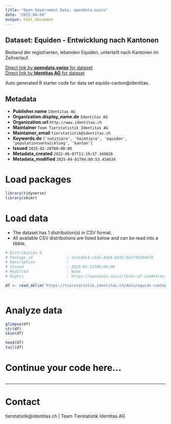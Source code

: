 ```yaml
---
title: "Open Government Data, opendata.swiss"
date: "2025-04-04"
output: html_document
---
```


## Dataset: Equiden - Entwicklung nach Kantonen

Bestand der registrierten, lebenden Equiden, unterteilt nach Kantonen im Zeitverlauf. 

[Direct link by **opendata.swiss** for dataset](https://opendata.swiss/de/dataset/equiden-entwicklung-nach-kantonen)<br>
[Direct link by **Identitas AG** for dataset](https://tierstatistik.identitas.ch/)

Auto generated R starter code for data set equids-canton@identitas.

## Metadata

- **Publisher.name** `Identitas AG`
- **Organization.display_name.de** `Identitas AG`
- **Organization.url** `http://www.identitas.ch`
- **Maintainer** `Team Tierstatistik Identitas AG`
- **Maintainer_email** `tierstatistik@identitas.ch`
- **Keywords.de** `['nutztiere', 'heimtiere', 'equiden', 'populationsentwicklung', 'kanton']`
- **Issued** `2025-02-28T00:00:00`
- **Metadata_created** `2022-06-07T11:19:57.349026`
- **Metadata_modified** `2025-04-01T04:08:53.416634`


# Load packages

```r

library(tidyverse)
library(skimr)

```

# Load data

-   The dataset has 1 distribution(s) in CSV format.
-   All available CSV distributions are listed below and can be read into a tibble.

```r

# Distribution 0
# Package_id               : a11eddc4-c1d1-4e94-8d33-0af74910447b
# Description              : 
# Issued                   : 2025-03-31T00:00:00
# Modified                 : None
# Rights                   : https://opendata.swiss/terms-of-use#terms_by

df <- read_delim('https://tierstatistik.identitas.ch/data/equids-canton.csv')



```

# Analyze data

```r

glimpse(df)
str(df)
skim(df)

head(df)
tail(df)

```

# Continue your code here...

```r

```

------------------------------------------------------------------------

# Contact

tierstatistik@identitas.ch | Team Tierstatistik Identitas AG
